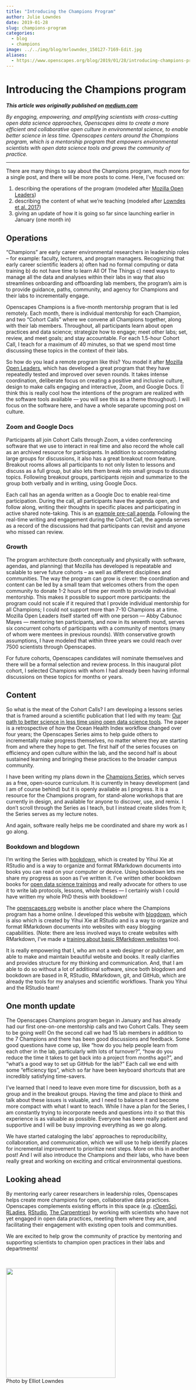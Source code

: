 ```yaml
---
title: "Introducing the Champions Program"
author: Julie Lowndes
date: 2019-01-28
slug: champions-program
categories:
  - blog 
  - champions
image: ../../img/blog/mrlowndes_150127-7169-Edit.jpg 
aliases: 
  - https://www.openscapes.org/blog/2019/01/28/introducing-champions-program/
---
```


# Introducing the Champions program

***This article was originally published on [medium.com](https://medium.com/read-write-participate/introducing-the-openscapes-champions-program-daba0acad4c8)***

*By engaging, empowering, and amplifying scientists with cross-cutting open data science approaches, Openscapes aims to create a more efficient and collaborative open culture in environmental science, to enable better science in less time. Openscapes centers around the Champions program, which is a mentorship program that empowers environmental scientists with open data science tools and grows the community of practice.* 

----

<!---
The motivation for the Champions program is that there is huge potential for data science to accelerate  research and generate solutions to the pressing environmental problems. But many scientists are excluded from this because they lack “downstream” skillsets, mindsets, or support they would need to engage with such tools. In many environmental-related fields scientists have no formal training of any kind of computing or data analysis. <!---All too often, they reinvent the wheel and collaborate by forwarding files like “data_analysis_final_v2b.xls” to each other instead of coding collaboratively and leveraging the best open technology available. ---

Environmental scientists are a diverse community are united by an enormous need to work efficiently with data, and there is great opportunity to use collaborative open data science tools that already exist. However, a fundamental shift is needed in the environmental science community that prioritizes data science and provides emerging scientific leaders training in open practices to strengthen and accelerate their work. 


---
 most environmental scientists do data-intensive research but have no formal computing or data training. Scientists are getting by as graduate students but as they age up into leadership roles, they will pass these homegrown approaches to the next generation unless they have opportunities to experience and engage with better approaches using collaborative coding and open technology. 
---

**Openscapes Champions will help catalyze the cultural shift towards open practices in environmental science.** We mentor early career researchers in leadership roles – faculty, lecturers, program managers, and others — along with members from their labs, with the idea that these emerging leaders will become champions for open practices and enable their labs without first becoming experts themselves. 

--->

There are many things to say about the Champions program, much more for a single post, and there will be more posts to come. Here, I've focused on: 

1. describing the operations of the program (modeled after [Mozilla Open Leaders](https://foundation.mozilla.org/en/opportunity/mozilla-open-leaders/))
1. describing the content of what we're teaching (modeled after [Lowndes et al. 2017](https://nature.com/articles/s41559-017-0160))
1. giving an update of how it is going so far since launching earlier in January (one month in) 

## Operations

"Champions" are early career environmental researchers in leadership roles – for example: faculty, lecturers, and program managers. Recognizing that early career scientific leaders a) often had no formal computing or data training b) do not have time to learn All Of The Things c) need ways to manage all the data and analyses within their labs in way that also streamlines onboarding and offboarding lab members, the program's aim is to provide guidance, paths, community, and agency for Champions and their labs to incrementally engage.

Openscapes Champions is a five-month mentorship program that is led remotely. Each month, there is individual mentorship for each Champion, and two "Cohort Calls" where we convene all Champions together, along with their lab members. Throughout, all participants learn about open practices and data science; strategize how to engage; meet other labs; set, review, and meet goals; and stay accountable. For each 1.5-hour Cohort Call, I teach for a maximum of 40 minutes, so that we spend most time discussing these topics in the context of their labs.

So how do you lead a remote program like this? You model it after [Mozilla Open Leaders](https://foundation.mozilla.org/en/opportunity/mozilla-open-leaders/), which has developed a great program that they have repeatedly tested and improved over seven rounds. It takes intense coordination, deliberate focus on creating a positive and inclusive culture, design to make calls engaging and interactive, Zoom, and Google Docs. (I think this is really cool how the intentions of the program are realized with the software tools available — you will see this as a theme throughout). I will focus on the software here, and have a whole separate upcoming post on culture. 

### Zoom and Google Docs

Participants all join Cohort Calls through Zoom, a video conferencing software that we use to interact in real time and also record the whole call as an archived resource for participants. In addition to accommodating large groups for discussions, it also has a great breakout room feature. Breakout rooms allows all participants to not only listen to lessons and discuss as a full group, but also lets them break into small groups to discuss topics. Following breakout groups, participants rejoin and summarize to the group both verbally and in writing, using Google Docs. 

Each call has an agenda written as a Google Doc to enable real-time participation. During the call, all participants have the agenda open, and follow along, writing their thoughts in specific places and participating in active shared note-taking. This is an [example pre-call agenda](https://drive.google.com/open?id=1Ia5-w8KiZgyZqX1ErGnrFihDAUAiAzkZwDfSgZw9BMU). Following the real-time writing and engagement during the Cohort Call, the agenda serves as a record of the discussions had that participants can revisit and anyone who missed can review. 


### Growth

The program architecture (both conceptually and physically with software, agendas, and planning) that Mozilla has developed is repeatable and scalable to serve future cohorts – as well as different disciplines and communities. The way the program can grow is clever: the coordination and content can be led by a small team that welcomes others from the open community to donate 1-2 hours of time per month to provide individual mentorship. This makes it possible to support more participants: the program could not scale if it required that I provide individual mentorship for all Champions; I could not support more than 7-10 Champions at a time. Mozilla Open Leaders itself started off with one person — Abby Cabunoc Mayes — mentoring ten participants, and now in its seventh round, serves six concurrent cohorts of participants with a community of mentors (many of whom were mentees in previous rounds). With conservative growth assumptions, I have modeled that within three years we could reach over 7500 scientists through Openscapes. 

For future cohorts, Openscapes candidates will nominate themselves and there will be a formal selection and review process. In this inaugural pilot cohort, I selected Champions with whom I had already been having informal discussions on these topics for months or years.


## Content

So what is the meat of the Cohort Calls? I am developing a lessons series that is framed around a scientific publication that I led with my team: [Our path to better science in less time using open data science tools](https://www.nature.com/articles/s41559-017-0160). The paper is a retrospective of how the Ocean Health Index workflow changed over four years; the Openscapes Series aims to help guide others to incrementally make progress themselves, no matter where they are starting from and where they hope to get. The first half of the series focuses on efficiency and open culture within the lab, and the second half is about sustained learning and bringing these practices to the broader campus community.

I have been writing my plans down in the [Champions Series](https://openscapes.github.io/series/), which serves as a free, open-source curriculum. It is currently in heavy development (and I am of course behind) but it is openly available as I progress. It is a resource for the Champions program, for stand-alone workshops that are currently in design, and available for anyone to discover, use, and remix. I don't scroll through the Series as I teach, but I instead create slides from it; the Series serves as my lecture notes. 

And again, software really helps me be coordinated and share my work as I go along. 

### Bookdown and blogdown

I'm writing the Series with [bookdown](https://bookdown.org/yihui/bookdown/), which is created by Yihui Xie at RStudio and is a way to organize and format RMarkdown documents into books you can read on your computer or device. Using bookdown lets me share my progress as soon as I've written it. I've written other bookdown books for [open data science trainings](http://ohi-science.org/data-science-training/) and really advocate for others to use it to write lab protocols, lessons, whole theses — I certainly wish I could have written my whole PhD thesis with bookdown!

The [openscapes.org](https://openscapes.org) website is another place where the Champions program has a home online. I developed this website with [blogdown](https://bookdown.org/yihui/blogdown/), which is also which is created by Yihui Xie at RStudio and is a way to organize and format RMarkdown documents into websites with easy blogging capabilities. (Note: there are less involved ways to create websites with RMarkdown, I've made a [training about basic RMarkdown websites](https://jules32.github.io/rmarkdown-website-tutorial/) too). 

It is really empowering that I, who am not a web designer or publisher, am able to make and maintain beautiful website and books. It really clarifies and provides structure for my thinking and communication. And, that I am able to do so without a lot of additional software, since both blogdown and bookdown are based in R, RStudio, RMarkdown, git, and GitHub, which are already the tools for my analyses and scientific workflows. Thank you Yihui and the RStudio team!

## One month update

The Openscapes Champions program began in January and has already had our first one-on-one mentorship calls and two Cohort Calls. They seem to be going well! On the second call we had 15 lab members in addition to the 7 Champions and there has been good discussions and feedback. Some good questions have come up, like "how do you help people learn from each other in the lab, particularly with lots of turnover?", "how do you reduce the time it takes to get back into a project from months ago?", and "what's a good way to set up GitHub for the lab?" Each call we end with some "efficiency tips", which so far have been keyboard shortcuts that are incredibly satisfying time-savers. 

I've learned that I need to leave even more time for discussion, both as a group and in the breakout groups. Having the time and place to think and talk about these issues is valuable, and I need to balance it and become more compact with what I want to teach. While I have a plan for the Series, I am constantly trying to incorporate needs and questions into it so that this experience is as valuable as possible. Everyone has been really patient and supportive and I will be busy improving everything as we go along.

We have started cataloging the labs' approaches to reproducibility, collaboration, and communication, which we will use to help identify places for incremental improvement to prioritize next steps. More on this in another post! And I will also introduce the Champions and their labs, who have been really great and working on exciting and critical environmental questions.

<!--- So far, there have been a lot of questions on how to store data that is organized and accommodates different formats and permissions to allow sharing within the lab and with different collaborators. --->

<!---
We have already had discussions like 

Our pilot cohort includes
--->

## Looking ahead

By mentoring early career researchers in leadership roles, Openscapes helps create more champions for open, collaborative data practices. Openscapes complements existing efforts in this space (e.g. [rOpenSci](https://ropensci.org/), [RLadies](https://rladies.org/), [RStudio](https://community.rstudio.com/), [The Carpentries](https://carpentries.org/)) by working with scientists who have not yet engaged in open data practices, meeting them where they are, and facilitating their engagement with existing open tools and communities.

We are excited to help grow the community of practice by mentoring and supporting scientists to champion open practices in their labs and departments! 

<br>

<img src="/img/blog/mrlowndes_150127-7169-Edit.jpg" width="300px">  
Photo by Elliot Lowndes
